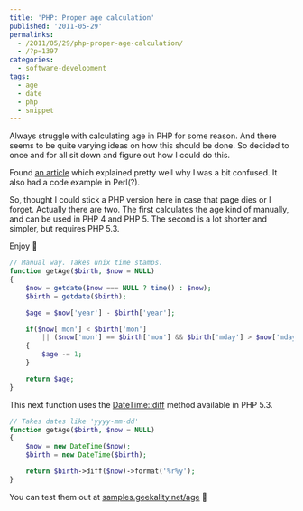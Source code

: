 ---
title: 'PHP: Proper age calculation'
published: '2011-05-29'
permalinks:
  - /2011/05/29/php-proper-age-calculation/
  - /?p=1397
categories:
  - software-development
tags:
  - age
  - date
  - php
  - snippet
---

Always struggle with calculating age in PHP for some reason. And there seems to be quite varying ideas on how this should be done. So decided to once and for all sit down and figure out how I could do this.

Found <a href="http://00f.net/2007/06/04/an-age-is-not-a-duration/">an article</a> which explained pretty well why I was a bit confused. It also had a code example in Perl(?).

So, thought I could stick a PHP version here in case that page dies or I forget. Actually there are two. The first calculates the age kind of manually, and can be used in PHP 4 and PHP 5. The second is a lot shorter and simpler, but requires PHP 5.3.

Enjoy 🙂

```php
// Manual way. Takes unix time stamps.
function getAge($birth, $now = NULL)
{
    $now = getdate($now === NULL ? time() : $now);
    $birth = getdate($birth);

    $age = $now['year'] - $birth['year'];

    if($now['mon'] < $birth['mon']
        || ($now['mon'] == $birth['mon'] && $birth['mday'] > $now['mday']))
    {
        $age -= 1;
    }

    return $age;
}
```

This next function uses the <a href="http://php.net/manual/en/datetime.diff.php">DateTime::diff</a> method available in PHP 5.3.

```php
// Takes dates like 'yyyy-mm-dd'
function getAge($birth, $now = NULL)
{
    $now = new DateTime($now);
    $birth = new DateTime($birth);

    return $birth->diff($now)->format('%r%y');
}
```

You can test them out at <a href="http://samples.geekality.net/age/">samples.geekality.net/age</a> 🙂
